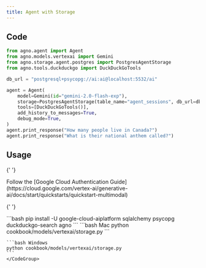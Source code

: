 ```yaml
---
title: Agent with Storage
---
```


## Code

```python cookbook/models/vertexai/storage.py
from agno.agent import Agent
from agno.models.vertexai import Gemini
from agno.storage.agent.postgres import PostgresAgentStorage
from agno.tools.duckduckgo import DuckDuckGoTools

db_url = "postgresql+psycopg://ai:ai@localhost:5532/ai"

agent = Agent(
    model=Gemini(id="gemini-2.0-flash-exp"),
    storage=PostgresAgentStorage(table_name="agent_sessions", db_url=db_url),
    tools=[DuckDuckGoTools()],
    add_history_to_messages=True,
    debug_mode=True,
)
agent.print_response("How many people live in Canada?")
agent.print_response("What is their national anthem called?")
```

## Usage

<Steps>
  <Snippet file="create-venv-step.mdx" />

{' '}

<Step title="Authenticate with Google Cloud">
  Follow the [Google Cloud Authentication
  Guide](https://cloud.google.com/vertex-ai/generative-ai/docs/start/quickstarts/quickstart-multimodal)
</Step>

{' '}

<Step title="Install libraries">
  ```bash pip install -U google-cloud-aiplatform sqlalchemy psycopg duckduckgo-search agno ```
</Step>

  <Step title="Run Agent">
    <CodeGroup>
    ```bash Mac
    python cookbook/models/vertexai/storage.py
    ```

    ```bash Windows
    python cookbook/models/vertexai/storage.py
    ```
    </CodeGroup>

  </Step>
</Steps>
